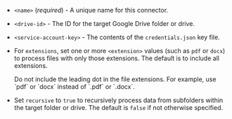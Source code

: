 - `<name>` (_required_) - A unique name for this connector.
- `<drive-id>` - The ID for the target Google Drive folder or drive.
- `<service-account-key>` - The contents of the `credentials.json` key file.
- For `extensions`, set one or more `<extension>` values (such as `pdf` or `docx`) to process files with only those extensions. The default is to include all extensions.

  <Note>
      Do not include the leading dot in the file extensions. For example, use `pdf` or `docx` instead of `.pdf` or `.docx`.
  </Note>

- Set `recursive` to `true` to recursively process data from subfolders within the target folder or drive. The default is `false` if not otherwise specified.
